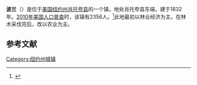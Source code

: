 {{Infobox settlement
<!--See Template:Infobox Settlement for additional fields that may be available-->
<!--See the Table at Infobox Settlement for all fields and descriptions of usage-->
<!-- Basic info  ---------------->
|name                   = 波兰
|nickname               = 
|settlement_type        = 镇
|total_type             = <!-- to set a non-standard label for total area and population rows -->
|motto                  =
<!-- images and maps  ----------->
|image_skyline          = 
|imagesize              = 
|image_caption          = 
|image_flag             = 
|flag_size              =
|image_seal             = 
|seal_size              =
|image_shield           = 
|shield_size            =
|image_blank_emblem     =
|blank_emblem_type      =
|blank_emblem_size      =
|image_map              = 
|mapsize                = 
|map_caption            = 
|image_map1             = 
|mapsize1               = 
|map_caption1           = 
|image_dot_map          =
|dot_mapsize            =
|dot_map_caption        =
|dot_x =  |dot_y =
|pushpin_map            = New York<!-- the name of a location map as per http://en.wikipedia.org/wiki/Template:Location_map -->
|pushpin_label          = 波兰
|pushpin_label_position = <!-- the position of the pushpin label: left, right, top, bottom, none -->
|pushpin_map_caption    =
|pushpin_mapsize        =
<!-- Location ------------------>
|coordinates_display    = inline,title
|coordinates_region     = US-NY
|subdivision_type         = [[国家|国家]]
|subdivision_name         = [[美国|美国]]
|subdivision_type1        = [[美国行政区划|州]]
|subdivision_name1        = [[纽约州|纽约州]]
|subdivision_type2        = [[纽约州行政区划|县]]
|subdivision_name2        = [[肖托夸县_(纽约州)|肖托夸县]]
<!-- Politics ----------------->
|government_footnotes   =
|government_type          = 
|established_title      = 定居 
|established_date       = 1804
|established_title1     = 建镇 
|established_date1      = 1832

<!-- Area    --------------------->
|area_magnitude         = 
|unit_pref                = Imperial<!--Enter: Imperial, to display imperial  before metric-->
|area_footnotes           =
|area_total_km2           = 95.5<!-- ALL fields with measurements are subject to automatic unit conversion-->
|area_land_km2            = 94.8<!--See table @ Template:Infobox Settlement for details on unit conversion-->
|area_water_km2           = 0.7
|area_total_sq_mi         =
|area_land_sq_mi          =
|area_water_sq_mi         =
|area_water_percent       =
<!-- Elevation -------------------------->
|elevation_footnotes    =  <!--for references: use <ref> tags-->
|elevation_m            = 
|elevation_ft           = 1275
<!-- Population   ----------------------->
|population_as_of               = 2010
|population_footnotes           =
|population_note                =
|population_total               = 2356
|population_est                 =
|pop_est_as_of                  =
|population_density_km2         = 24.8
|population_density_sq_mi       = 
<!-- General information  --------------->
|timezone1               = 
|utc_offset1             = 
|timezone1_DST           = 
|utc_offset1_DST         = 
|latd=42 |latm=07 |lats=57 |latNS=N
|longd=79 |longm=07 |longs=56 |longEW=W
<!-- Area/postal codes & others -------->
|postal_code_type       = [[美国邮政编码|邮政编码]]<!-- enter ZIP code, Postcode, Post code, Postal code... -->
|postal_code            = 14747
|area_code              =
|website                = {{URL|polandny.org}}
|footnotes              = 
}} 
'''波兰'''（{{lang-en|Poland}}）是位于[[美国|美国]][[纽约州|纽约州]][[肖托夸县_(纽约州)|肖托夸县]]的一个镇，地处肖托夸县东端，建于1832年。[[2010年美国人口普查|2010年美国人口普查]]时，该镇有2356人。<ref>{{cite web|url=http://factfinder2.census.gov|publisher=[[United_States_Census_Bureau|United States Census Bureau]]|title=American FactFinder|access-date=2022-01-07|archive-date=2013-09-11|archive-url=https://web.archive.org/web/20130911234518/http://factfinder2.census.gov/|dead-url=no}}</ref>此地最初以林业经济为主。在林木采伐完后，改以农业为主。

== 参考文献 ==
{{reflist}}

{{NY-stub}}
[[Category:纽约州城镇|Category:纽约州城镇]]